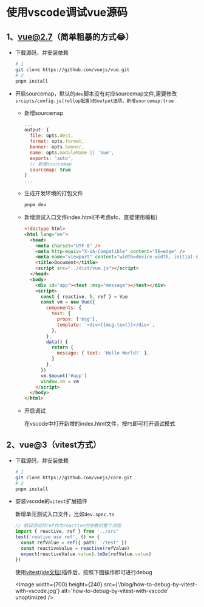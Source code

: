 
# 使用vscode调试vue源码

## 1、vue@2.7（简单粗暴的方式😂）

- 下载源码，并安装依赖

  ```bash
  # 1
  git clone https://github.com/vuejs/vue.git
  # 2
  pnpm install
  ```

- 开启sourcemap，默认的`dev`脚本没有对应sourcemap文件,需要修改`srcipts/config.js(rollup配置)的output选项，新增sourcemap:true`

  - 新增sourcemap

    ```js filename="srcipts/config.js"
    ...
    output: {
      file: opts.dest,
      format: opts.format,
      banner: opts.banner,
      name: opts.moduleName || 'Vue',
      exports: 'auto',
      // 新增sourcemap
      sourcemap: true
    }
    ...
    ```

  - 生成开发环境的打包文件

    ```bash
    pnpm dev
    ```

  - 新增测试入口文件index.html(不考虑sfc，直接使用模板)

    ```html filename="examples/index.html"
    <!doctype html>
    <html lang="en">
      <head>
        <meta charset="UTF-8" />
        <meta http-equiv="X-UA-Compatible" content="IE=edge" />
        <meta name="viewport" content="width=device-width, initial-scale=1.0" />
        <title>Document</title>
        <script src="../dist/vue.js"></script>
      </head>
      <body>
        <div id="app"><test :msg="message"></test></div>
        <script>
          const { reactive, h, ref } = Vue
          const vm = new Vue({
            components: {
              test: {
                props: ['msg'],
                template: `<div>{{msg.text}}</div>`,
              },
            },
            data() {
              return {
                message: { text: 'Hello World!' },
              }
            },
          })
          vm.$mount('#app')
          window.vm = vm
        </script>
      </body>
    </html>
    ```

  - 开启调试

    在vscode中打开新增的index.html文件，按`F5`即可打开调试模式

## 2、vue@3（vitest方式）

- 下载源码，并安装依赖

  ```bash
  # 1
  git clone https://github.com/vuejs/core.git
  # 2
  pnpm install
  ```

- 安装vscode的`vitest`扩展插件

  新增单元测试入口文件，比如`dev.spec.ts`

  ```ts filename="packages/reactivity/__test__/dev.spec.ts"
  // 假设测试将ref作为reactive的参数的整个流程
  import { reactive, ref } from '../src'
  test('reative use ref', () => {
    const refValue = ref({ path: '/test' })
    const reactiveValue = reactive(refValue)
    expect(reactiveValue.value).toBe(refValue.value)
  })
  ```

  使用[vitest(ide文档)](https://cn.vitest.dev/guide/ide.html)插件后，按照下图操作即可进行debug

  <Image
    width={700}
    height={240}
    src={'/blog/how-to-debug-by-vitest-with-vscode.jpg'}
    alt='how-to-debug-by-vitest-with-vscode'
    unoptimized
  />
